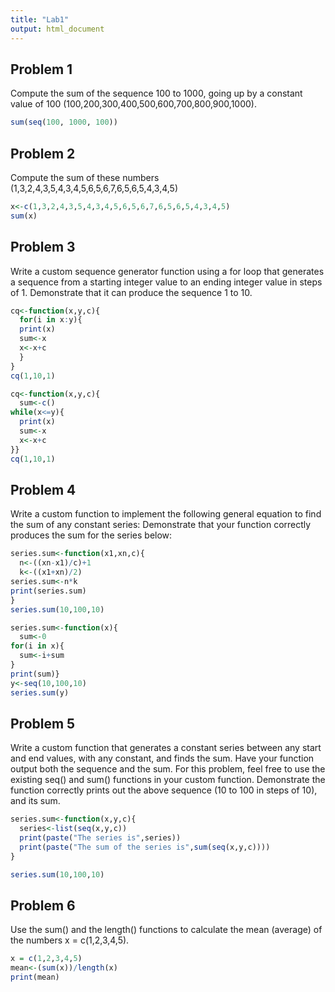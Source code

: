 ```yaml
---
title: "Lab1"
output: html_document
---
```


## Problem 1
Compute the sum of the sequence 100 to 1000, going up by a constant value of 100 (100,200,300,400,500,600,700,800,900,1000).
```r
sum(seq(100, 1000, 100))
```

## Problem 2
Compute the sum of these numbers (1,3,2,4,3,5,4,3,4,5,6,5,6,7,6,5,6,5,4,3,4,5)
```r
x<-c(1,3,2,4,3,5,4,3,4,5,6,5,6,7,6,5,6,5,4,3,4,5)
sum(x)
```
## Problem 3
Write a custom sequence generator function using a for loop that generates a sequence from a starting integer value to an ending integer value in steps of 1. Demonstrate that it can produce the sequence 1 to 10.
```r
cq<-function(x,y,c){
  for(i in x:y){
  print(x)
  sum<-x
  x<-x+c   
  }
}
cq(1,10,1)

cq<-function(x,y,c){
  sum<-c()
while(x<=y){
  print(x)
  sum<-x
  x<-x+c
}}
cq(1,10,1)
```
## Problem 4
Write a custom function to implement the following general equation to find the sum of any constant series: Demonstrate that your function correctly produces the sum for the series below:

```r
series.sum<-function(x1,xn,c){
  n<-((xn-x1)/c)+1
  k<-((x1+xn)/2)
series.sum<-n*k
print(series.sum) 
}
series.sum(10,100,10)

series.sum<-function(x){
  sum<-0
for(i in x){
  sum<-i+sum
}
print(sum)}
y<-seq(10,100,10)
series.sum(y)
```


## Problem 5 
Write a custom function that generates a constant series between any start and end values, with any constant, and finds the sum. Have your function output both the sequence and the sum. For this problem, feel free to use the existing seq() and sum() functions in your custom function. Demonstrate the function correctly prints out the above sequence (10 to 100 in steps of 10), and its sum.
```r

series.sum<-function(x,y,c){
  series<-list(seq(x,y,c))
  print(paste("The series is",series))
  print(paste("The sum of the series is",sum(seq(x,y,c))))
}

series.sum(10,100,10)
```



## Problem 6 
Use the sum() and the length() functions to calculate the mean (average) of the numbers x = c(1,2,3,4,5).
```r
x = c(1,2,3,4,5)
mean<-(sum(x))/length(x)
print(mean)
```

